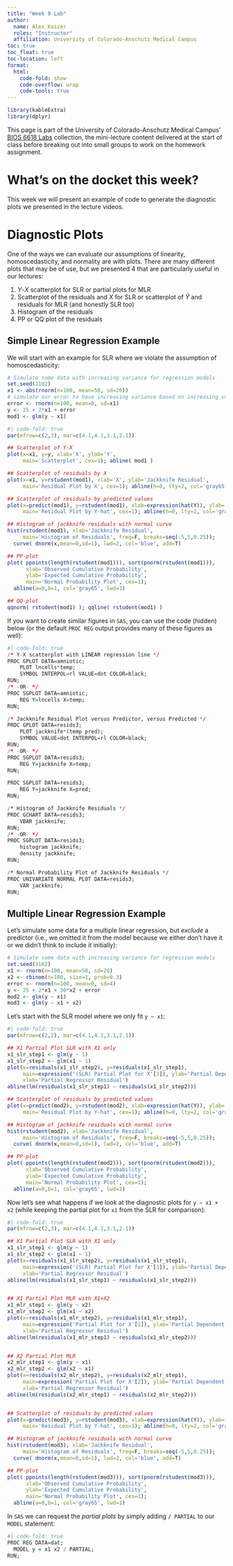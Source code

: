 ```yaml
---
title: "Week 9 Lab"
author: 
  name: Alex Kaizer
  roles: "Instructor"
  affiliation: University of Colorado-Anschutz Medical Campus
toc: true
toc_float: true
toc-location: left
format:
  html:
    code-fold: show
    code-overflow: wrap 
    code-tools: true
---
```


```r
library(kableExtra)
library(dplyr)
```

This page is part of the University of Colorado-Anschutz Medical Campus' [BIOS 6618 Labs](/labs/index.qmd) collection, the mini-lecture content delivered at the start of class before breaking out into small groups to work on the homework assignment.

# What's on the docket this week?

This week we will present an example of code to generate the diagnostic plots we presented in the lecture videos.


# Diagnostic Plots

One of the ways we can evaluate our assumptions of linearity, homoscedasticity, and normality are with plots. There are many different plots that may be of use, but we presented 4 that are particularly useful in our lectures:

1. $Y$-$X$ scatterplot for SLR or partial plots for MLR
2. Scatterplot of the residuals and $X$ for SLR or scatterplot of $\hat{Y}$ and residuals for MLR (and honestly SLR too)
3. Histogram of the residuals
4. PP or QQ plot of the residuals


## Simple Linear Regression Example

We will start with an example for SLR where we violate the assumption of homoscedasticity:

```r
# Simulate some data with increasing variance for regression models
set.seed(1102)
x1 <- abs(rnorm(n=100, mean=50, sd=20))
# simulate our error to have increasing variance based on increasing values of x1
error <- rnorm(n=100, mean=0, sd=x1) 
y <- 25 + 2*x1 + error
mod1 <- glm(y ~ x1)
```

```r
#| code-fold: true
par(mfrow=c(2,3), mar=c(4.1,4.1,3.1,2.1))

## Scatterplot of Y-X
plot(x=x1, y=y, xlab='X', ylab='Y', 
     main='Scatterplot', cex=1); abline( mod1 )

## Scatterplot of residuals by X
plot(x=x1, y=rstudent(mod1), xlab='X', ylab='Jackknife Residual', 
     main='Residual Plot by X', cex=1); abline(h=0, lty=2, col='gray65')

## Scatterplot of residuals by predicted values
plot(x=predict(mod1), y=rstudent(mod1), xlab=expression(hat(Y)), ylab='Jackknife Residual', 
     main='Residual Plot by Y-hat', cex=1); abline(h=0, lty=2, col='gray65')

## Histogram of jackknife residuals with normal curve
hist(rstudent(mod1), xlab='Jackknife Residual', 
     main='Histogram of Residuals', freq=F, breaks=seq(-5,5,0.25)); 
  curve( dnorm(x,mean=0,sd=1), lwd=2, col='blue', add=T)

## PP-plot
plot( ppoints(length(rstudent(mod1))), sort(pnorm(rstudent(mod1))), 
      xlab='Observed Cumulative Probability', 
      ylab='Expected Cumulative Probability', 
      main='Normal Probability Plot', cex=1); 
  abline(a=0,b=1, col='gray65', lwd=1)

## QQ-plot
qqnorm( rstudent(mod1) ); qqline( rstudent(mod1) )
```

If you want to create similar figures in `SAS`, you can use the code (hidden) below (or the default `PROC REG` output provides many of these figures as well):

```r
#| code-fold: true
/* Y-X scatterplot with LINEAR regression line */
PROC GPLOT DATA=amniotic;
    PLOT lncells*temp;
    SYMBOL INTERPOL=rl VALUE=dot COLOR=black;
RUN;
/* -OR- */
PROC SGPLOT DATA=amniotic;
    REG Y=lncells X=temp;
RUN;

/* Jackknife Residual Plot versus Predictor, versus Predicted */
PROC GPLOT DATA=resids3;
    PLOT jackknife*(temp pred);
    SYMBOL VALUE=dot INTERPOL=rl COLOR=black;
RUN;
/* -OR- */
PROC SGPLOT DATA=resids3;
    REG Y=jackknife X=temp;
RUN;

PROC SGPLOT DATA=resids3;
    REG Y=jackknife X=pred;
RUN;

/* Histogram of Jackknife Residuals */
PROC GCHART DATA=resids3;
    VBAR jackknife;
RUN;
/* -OR- */
PROC SGPLOT DATA=resids3;
    histogram jackknife;
    density jackknife;
RUN;

/* Normal Probability Plot of Jackknife Residuals */
PROC UNIVARIATE NORMAL PLOT DATA=resids3;
    VAR jackknife;
RUN;
```


## Multiple Linear Regression Example

Let's simulate some data for a multiple linear regression, but *exclude* a predictor (i.e., we omitted it from the model because we either don't have it or we didn't think to include it initially):

```r
# Simulate some data with increasing variance for regression models
set.seed(1102)
x1 <- rnorm(n=100, mean=50, sd=20)
x2 <- rbinom(n=100, size=1, prob=0.3)
error <- rnorm(n=100, mean=0, sd=4) 
y <- 25 + 2*x1 + 30*x2 + error
mod2 <- glm(y ~ x1)
mod3 <- glm(y ~ x1 + x2)
```

Let's start with the SLR model where we only fit `y ~ x1`:

```r
#| code-fold: true
par(mfrow=c(2,2), mar=c(4.1,4.1,3.1,2.1))

## X1 Partial Plot SLR with X1 only
x1_slr_step1 <- glm(y ~ 1)
x1_slr_step2 <- glm(x1 ~ 1)
plot(x=residuals(x1_slr_step2), y=residuals(x1_slr_step1),
     main=expression('(SLR) Partial Plot for X'[1]), ylab='Partial Dependent Residual', 
     xlab='Partial Regressor Residual')
abline(lm(residuals(x1_slr_step1) ~ residuals(x1_slr_step2)))

## Scatterplot of residuals by predicted values
plot(x=predict(mod2), y=rstudent(mod2), xlab=expression(hat(Y)), ylab='Jackknife Residual', 
     main='Residual Plot by Y-hat', cex=1); abline(h=0, lty=2, col='gray65')

## Histogram of jackknife residuals with normal curve
hist(rstudent(mod2), xlab='Jackknife Residual', 
     main='Histogram of Residuals', freq=F, breaks=seq(-5,5,0.25)); 
  curve( dnorm(x,mean=0,sd=1), lwd=2, col='blue', add=T)

## PP-plot
plot( ppoints(length(rstudent(mod2))), sort(pnorm(rstudent(mod2))), 
      xlab='Observed Cumulative Probability', 
      ylab='Expected Cumulative Probability', 
      main='Normal Probability Plot', cex=1); 
  abline(a=0,b=1, col='gray65', lwd=1)
```

Now let's see what happens if we look at the diagnostic plots for `y ~ x1 + x2` (while keeping the partial plot for `x1` from the SLR for comparison):

```r
#| code-fold: true
par(mfrow=c(2,3), mar=c(4.1,4.1,3.1,2.1))

## X1 Partial Plot SLR with X1 only
x1_slr_step1 <- glm(y ~ 1)
x1_slr_step2 <- glm(x1 ~ 1)
plot(x=residuals(x1_slr_step2), y=residuals(x1_slr_step1),
     main=expression('(SLR) Partial Plot for X'[1]), ylab='Partial Dependent Residual', 
     xlab='Partial Regressor Residual')
abline(lm(residuals(x1_slr_step1) ~ residuals(x1_slr_step2)))


## X1 Partial Plot MLR with X1+X2
x1_mlr_step1 <- glm(y ~ x2)
x1_mlr_step2 <- glm(x1 ~ x2)
plot(x=residuals(x1_mlr_step2), y=residuals(x1_mlr_step1),
     main=expression('Partial Plot for X'[1]), ylab='Partial Dependent Residual', 
     xlab='Partial Regressor Residual')
abline(lm(residuals(x1_mlr_step1) ~ residuals(x1_mlr_step2)))


## X2 Partial Plot MLR
x2_mlr_step1 <- glm(y ~ x1)
x2_mlr_step2 <- glm(x2 ~ x1)
plot(x=residuals(x2_mlr_step2), y=residuals(x2_mlr_step1),
     main=expression('Partial Plot for X'[2]), ylab='Partial Dependent Residual', 
     xlab='Partial Regressor Residual')
abline(lm(residuals(x2_mlr_step1) ~ residuals(x2_mlr_step2)))


## Scatterplot of residuals by predicted values
plot(x=predict(mod3), y=rstudent(mod3), xlab=expression(hat(Y)), ylab='Jackknife Residual', 
     main='Residual Plot by Y-hat', cex=1); abline(h=0, lty=2, col='gray65')

## Histogram of jackknife residuals with normal curve
hist(rstudent(mod3), xlab='Jackknife Residual', 
     main='Histogram of Residuals', freq=F, breaks=seq(-5,5,0.25)); 
  curve( dnorm(x,mean=0,sd=1), lwd=2, col='blue', add=T)

## PP-plot
plot( ppoints(length(rstudent(mod3))), sort(pnorm(rstudent(mod3))), 
      xlab='Observed Cumulative Probability', 
      ylab='Expected Cumulative Probability', 
      main='Normal Probability Plot', cex=1); 
  abline(a=0,b=1, col='gray65', lwd=1)
```

In `SAS` we can request the *partial plots* by simply adding `/ PARTIAL` to our `MODEL` statement:

```r
#| code-fold: true
PROC REG DATA=dat;
  MODEL y = x1 x2 / PARTIAL;
RUN;
```


